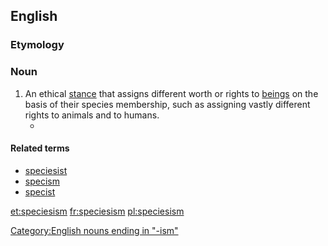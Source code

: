 ==English==
{{wikipedia}}

===Etymology===
{{suffix|species|ism}}

===Noun===
{{en-noun|-}}

# An ethical [[stance]] that assigns different worth or rights to [[beings]] on the basis of their species membership, such as assigning vastly different rights to animals and to humans.
#* {{quote-book|passage=Such is the breathtaking '''speciesism''' of our Christian-inspired attitudes, the abortion of a single human zygote (most of them are destined to be spontaneously aborted anyway) can arouse more moral solicitude and righteous indignation than the vivisection of any number of intelligent adult chimpanzees|author=Richard Dawkins|title=The Blind Watchmaker|publisher=W. W. Norton & Company, Inc. | location = New York | origyear = 1986 | year = 1996 | isbn = 0-393-31570-3 }}

====Related terms====
* [[speciesist]]
* [[specism]]
* [[specist]]

[[Category:English nouns ending in "-ism"]]

[[et:speciesism]]
[[fr:speciesism]]
[[pl:speciesism]]